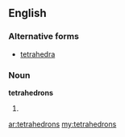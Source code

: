 ==English==

===Alternative forms===
* [[tetrahedra]]

===Noun===
'''tetrahedrons'''

# {{plural of|[[tetrahedron]]}}

[[ar:tetrahedrons]]
[[my:tetrahedrons]]